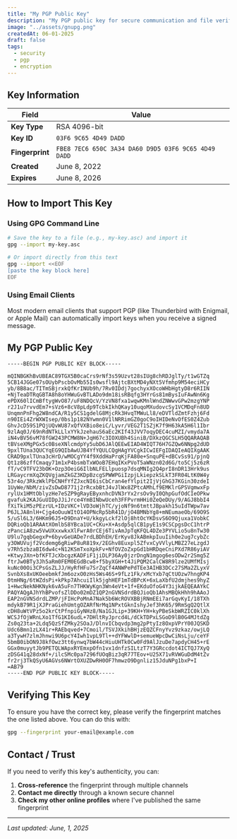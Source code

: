 ```yaml
---
title: "My PGP Public Key"
description: "My PGP public key for secure communication and file verification."
image: "../assets/gnupg.png"
createdAt: 06-01-2025
draft: false
tags:
  - security
  - pgp
  - encryption
---
```

## Key Information

| Field | Value |
|-------|-------|
| **Key Type** | RSA 4096-bit |
| **Key ID** | `03F6 9C65 4D49 DADD` |
| **Fingerprint** | `FBE8 7EC6 650C 3A34 DA60 D9D5 03F6 9C65 4D49 DADD` |
| **Created** | June 8, 2022 |
| **Expires** | June 8, 2026 |

## How to Import This Key

### Using GPG Command Line
```bash
# Save the key to a file (e.g., my-key.asc) and import it
gpg --import my-key.asc

# Or import directly from this text
gpg --import <<EOF
[paste the key block here]
EOF
```

### Using Email Clients
Most modern email clients that support PGP (like Thunderbird with Enigmail, or Apple Mail) can automatically import keys when you receive a signed message.

## My PGP Public Key

```text title="PGP Public Key Block"
-----BEGIN PGP PUBLIC KEY BLOCK-----

mQINBGKhBvUBEAC89TGX5B0caCrs9rNf3s59Uzvt28sIUg8chRDJglTy/t1wGTZq
5CB14JGGe07sOUybPscbOvMb55Is0wsfl9AjtcBXtMD4yNXt5Vfmhp9M54eciHCy
yb/8B8ac/TITmSBjrxkQfKrINUb9h/7Rv0IDdj7gochyxXOcoWHbHgtyD8r6RIIN
+NjTeaDTRqGBTA8h8oYHWuGvBTLADo9dm18isRBqfg3HYrGs81mBysIuFAwNn6Kg
ePDX60lICmBftygWvO87/uF8NDQcV/YzVN8fxa1wqwKMnlWndZNWwvGPw2mzgYNP
r2J1u7rvvdEm7+sVz6+8cV8pLdp9TcbkIkhQKay10uqoMXudovcSy1VCMDqFn8UD
UnqmnPnFhg2W8ndCA/R1y5CS1gdelG8MjcRk3HvqTMWuLl8/eDVTldZmtFzhj6Fd
n90IEi4ZrWXWIsep/0bs1p182NYwmn0V1lNRRimGZ0goC9oIHIDeNvOfES0Z4Zub
GhvJcD59S1PQjUQvWU87xQfVXBio8eiC/Lyvr/VEG2T1SZjK7f9H63kA5H6l1Ibr
9zlAq0J/69nRdNTkLLlxYYkJzehauS6aEc2KIf43JVV7oqyDEC4cuMZI/vmyda7A
iN4vBV56vM78fGW243PCMW8N+JqH67c3IOXUBh4SiniB/DXkzQGCSLH5QQARAQAB
tBVseXMgPGx5c0BseXNlcmdpYy5ubD6JAlQEEwEIAD4WIQT76H7GZQw6NNpg2dUD
9pxlTUna3QUCYqEG9QIbAwUJB4YfYQULCQgHAgYVCgkICwIEFgIDAQIeAQIXgAAK
CRAD9pxlTUna3cHrD/wMOCgYY4f9XddHaPrqKjFA80e+SnquPE+dBCvSs91/pjnQ
Qt1z86zffCmaqy71m1xP4bsmbTxWOoB7EHqIKxPVoT5aWNzn02d6G/to5Cj5z6zR
fT/vC9TFV23bOK+Ozp3OeiG6IlbNLFELlpuosp7dsqMNIg2Q4prI8nDR13Hrk9us
LRGaycrmXqZKQVgjamZkGZ3KDpBzcgSPWWPGiIzpjLkiepzkSLkT3FR04LtK0W4y
53r4o/3RkzWklPbCNHfYfZJxcNI6isCbCran4efYlpit2IjVjGhG37KGin30zdeI
1UyWe/NbM/zivZsDwD8771j2rRcxbBtJ4vJlWx8ZPtcAMhLf9EMKlrGPSVgmwxFp
rylUx1HMtOblyzHe7eSZP9gRayEByxnhcDVN3rYx2rsOv9yI0QhpGufOdCIeOPkw
gvafuk2KAJGuUIDpJJiJrce4YmBINbwUceh3FFPvrmHHi0ZeQeDUy/9/AGJ8bbI4
fXiTkiM5zPEzrUL+IDzVKC+lVD3oWjhTC/yjoNf9n6tmttJBpakh15uIdTWpw7av
P6JLJA8nlH+Cjg4oOuuWItO14OPNcRp5bR41D/jO4BMNbYg8+mNEumaeOb/69O9S
5/uSl6L3/6HKm96J5+D9DnaY+U/kkgyLckf2lOj8htOcYKDsvS6O9Qjuxa1VobkC
DQRioQb1ARAAtXOmlbS8YBca1UC+CKu+X+Asdp5qlCB1pyE1s9CSCpgsDcC1htrP
zPanciA8zw5VwUXxxwkxXlFwrA0rCEj6TivAmJpTqKFQL4DZe3PYVLio5u8nTw30
U9lu7gqbGegxP+6byvGeUADe7rdLBDhEH/ErKyv8JkABmkpIuuIih0e2ug7cybZc
y3OWUVujf2Vcdemg6gRiwP8uR819x/2EGhv8Euxpl5ZfvxCyVVlyLMBZ27eLzgdJ
v7Rh5zbzaBI6dw4c+N12KSmTxoXpkFv+NfOVZoZxpGd1bHRDqeCniPXd7R86yiAV
+KtwyJXn+bfKFTJcXbcgzKADFiF1jiDLP36Ay0jzrDngN1mgog6esODw2r2Smg5Z
ftrJw0BTy3Jh5aRm0FEM0EGdBcw8+f5byXGH+t4JiPQM2CalCW8R9lze2UMfMIsj
kuNc00Oi3CPsGsZLJJ/HyRfHFu7SrZqCf4ANWPePdTEe3AIHB3DCc27SMa2ZLyxV
SvnbXs8xUKOeebmkfJm6ozxO0zHs5Ws46S+9fLz1Fk/xMcYxb7qCtUOzw7hngKP4
0tmHNg/6tWZdsPi+kPkp7AhcuiIlk5jghHEF1mTdBPcK+6xLaXbfU2dmjhes9hyZ
1+HwcNekNHKNyk6vA5uFn7THKWyKgn3Wn4eVt+1f+EKduOfoG4Y3ijkAEQEAAYkC
PAQYAQgAJhYhBPvofsZlDDo02mDZ1QP2nGVNSdrdBQJioQb1AhsMBQkHhh9hAAoJ
EAP2nGVNSdrdLZMP/jFIHcPoMnA7Nak5b6WcROVXBBjRNmEEi7arGqvKyI/18TXh
mdykB79R1jXJPraGiehUmtgOZARfNrMq1NPxtGknIshyJef3hK65/9RmSgQ2QtlX
cDH8uWtVPz5o2krCtPfnpiGyNHz8/Na1GJLip+39KH+YH+kyPBeSkbWRZIC0klXh
WCSJfOjWRnLXo1TfG1KI6udL+7DHltRyJprcd4L/dCkTDPxLSGoD9lB0G4MJtdZg
Zs0q23ta+2Ldq5QzSfZMky2SOaJ/DlnvICbqvdp3mg2pPtyIz8OxpVPrY00JQSKD
Udc6Bmn1zLX41r+RAEbqved+7Cmoil/TSVJXkihBHjzEQZCFnyYvz9zkaz/owjLQ
a3TywH7zlmJhnwi9U6pcY4Iwh1vpL9Tl++dYFWwlD+semueWpcDwCiNsLju/ceYF
5bmB0ibON9J8kfOwz3tt6ynwq7bW44cHiuUHTk0Cw0Fd9AlJzuDe7apdyCH45+rE
GGx0muyytJb9PETQLWApxRYEmxpOfn1vx1dnfzSILtzT7Y3GRccdot4ICTQJ7XyQ
zDSG41q28dxNf+/ilcSMc0pa7296fUOqBiz3qR77TEov+U25X71vRVWGuDdM4tZv
fr2rj3TkQSyU6AGVs6NWrtOXUZDwRH0OF7hmwzO9Dgnliz15JduNPg1bxP+I
=AB79
-----END PGP PUBLIC KEY BLOCK-----
```

## Verifying This Key

To ensure you have the correct key, please verify the fingerprint matches the one listed above. You can do this with:

```bash
gpg --fingerprint your-email@example.com
```

## Contact / Trust

If you need to verify this key's authenticity, you can:

1. **Cross-reference** the fingerprint through multiple channels
2. **Contact me directly** through a known secure channel
3. **Check my other online profiles** where I've published the same fingerprint
---

*Last updated: June, 1, 2025* 